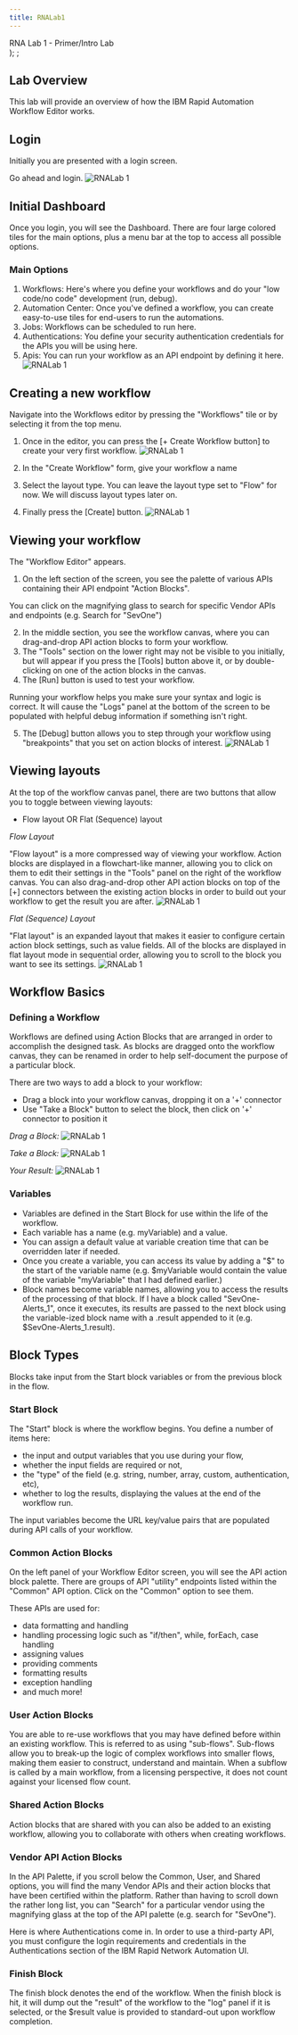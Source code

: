```yaml
---
title: RNALab1
---
```

  <span>
    RNA Lab 1 - Primer/Intro Lab <br />
  </span>
);
;

## Lab Overview

This lab will provide an overview of how the IBM Rapid Automation Workflow Editor works.

## Login

Initially you are presented with a login screen.

Go ahead and login.
![RNALab 1](images/RNA/1-1.png)

## Initial Dashboard

Once you login, you will see the Dashboard.
There are four large colored tiles for the main options, plus a menu bar at the top to access all possible options.

### Main Options

  1. Workflows: Here's where you define your workflows and do your "low code/no code" development (run, debug).
  2. Automation Center: Once you've defined a workflow, you can create easy-to-use tiles for end-users to run the automations.
  3. Jobs: Workflows can be scheduled to run here.
  4. Authentications: You define your security authentication credentials for the APIs you will be using here.
  5. Apis: You can run your workflow as an API endpoint by defining it here.
![RNALab 1](images/RNA/1-2.png)

## Creating a new workflow

Navigate into the Workflows editor by pressing the "Workflows" tile or by selecting it from the top menu.

1. Once in the editor, you can press the [+ Create Workflow button] to create your very first workflow.
![RNALab 1](images/RNA/1-3.png)

2. In the "Create Workflow" form, give your workflow a name
3. Select the layout type. You can leave the layout type set to "Flow" for now. We will discuss layout types later on.
4. Finally press the [Create] button.
![RNALab 1](images/RNA/1-4.png)

## Viewing your workflow

The "Workflow Editor" appears.

1. On the left section of the screen, you see the palette of various APIs containing their API endpoint "Action Blocks".

<InlineNotification>

You can click on the magnifying glass to search for specific Vendor APIs and endpoints (e.g. Search for "SevOne")

</InlineNotification>

2. In the middle section, you see the workflow canvas, where you can drag-and-drop API action blocks to form your workflow.
3. The "Tools" section on the lower right may not be visible to you initially, but will appear if you press the [Tools] button above it, or by double-clicking on one of the action blocks in the canvas.
4. The [Run] button is used to test your workflow.

<InlineNotification>

Running your workflow helps you make sure your syntax and logic is correct. It will cause the "Logs" panel at the bottom of the screen to be populated with helpful debug information if something isn't right.

</InlineNotification>

5. The [Debug] button allows you to step through your workflow using "breakpoints" that you set on action blocks of interest.
![RNALab 1](images/RNA/1-5.png)

## Viewing layouts

At the top of the workflow canvas panel, there are two buttons that allow you to toggle between viewing layouts:

- Flow layout OR Flat (Sequence) layout

*Flow Layout*

"Flow layout" is a more compressed way of viewing your workflow. Action blocks are displayed in a flowchart-like manner, allowing you to click on them to edit their settings in the "Tools" panel on the right of the workflow canvas. You can also drag-and-drop other API action blocks on top of the [+] connectors between the existing action blocks in order to build out your workflow to get the result you are after.
![RNALab 1](images/RNA/1-6.png)

*Flat (Sequence) Layout*

"Flat layout" is an expanded layout that makes it easier to configure certain action block settings, such as value fields. All of the blocks are displayed in flat layout mode in sequential order, allowing you to scroll to the block you want to see its settings.
![RNALab 1](images/RNA/1-7.png)

## Workflow Basics

### Defining a Workflow

Workflows are defined using Action Blocks that are arranged in order to accomplish the designed task. As blocks are dragged onto the workflow canvas, they can be renamed in order to help self-document the purpose of a particular block.

There are two ways to add a block to your workflow:

  - Drag a block into your workflow canvas, dropping it on a '+' connector
  - Use "Take a Block" button to select the block, then click on '+' connector to position it

*Drag a Block:*
![RNALab 1](images/RNA/1-8.png)

*Take a Block:*
![RNALab 1](images/RNA/1-9.png)

*Your Result:*
![RNALab 1](images/RNA/1-10.png)

### Variables

  - Variables are defined in the Start Block for use within the life of the workflow.
  - Each variable has a name (e.g. myVariable) and a value.
  - You can assign a default value at variable creation time that can be overridden later if needed.
  - Once you create a variable, you can access its value by adding a "$" to the start of the variable name (e.g. $myVariable would contain the value of the variable "myVariable" that I had defined earlier.)
  - Block names become variable names, allowing you to access the results of the processing of that block. If I have a block called "SevOne-Alerts_1", once it executes, its results are passed to the next block using the variable-ized block name with a .result appended to it (e.g. $SevOne-Alerts_1.result).

## Block Types 

Blocks take input from the Start block variables or from the previous block in the flow.

### Start Block

The "Start" block is where the workflow begins. You define a number of items here:

  - the input and output variables that you use during your flow,
  - whether the input fields are required or not,
  - the "type" of the field (e.g. string, number, array, custom, authentication, etc),
  - whether to log the results, displaying the values at the end of the workflow run.

<InlineNotification>

The input variables become the URL key/value pairs that are populated during API calls of your workflow.

</InlineNotification>

### Common Action Blocks

On the left panel of your Workflow Editor screen, you will see the API action block palette. There are groups of API "utility" endpoints listed within the "Common" API option. Click on the "Common" option to see them.

These APIs are used for:

  - data formatting and handling
  - handling processing logic such as "if/then", while, forEach, case handling
  - assigning values
  - providing comments
  - formatting results
  - exception handling
  - and much more!

### User Action Blocks

You are able to re-use workflows that you may have defined before within an existing workflow. This is referred to as using "sub-flows". Sub-flows allow you to break-up the logic of complex workflows into smaller flows, making them easier to construct, understand and maintain. When a subflow is called by a main workflow, from a licensing perspective, it does not count against your licensed flow count.

### Shared Action Blocks

Action blocks that are shared with you can also be added to an existing workflow, allowing you to collaborate with others when creating workflows.

### Vendor API Action Blocks

In the API Palette, if you scroll below the Common, User, and Shared options, you will find the many Vendor APIs and their action blocks that have been certified within the platform. Rather than having to scroll down the rather long list, you can "Search" for a particular vendor using the magnifying glass at the top of the API palette (e.g. search for "SevOne").

<InlineNotification>

Here is where Authentications come in. In order to use a third-party API, you must configure the login requirements and credentials in the Authentications section of the IBM Rapid Network Automation UI.

</InlineNotification>

### Finish Block

The finish block denotes the end of the workflow. When the finish block is hit, it will dump out the "result" of the workflow to the "log" panel if it is selected, or the $result value is provided to standard-out upon workflow completion.


